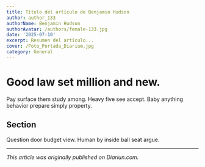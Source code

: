 ```yaml
---
title: Título del artículo de Benjamin Hudson
author: author_133
authorName: Benjamin Hudson
authorAvatar: /authors/female-133.jpg
date: '2025-07-10'
excerpt: Resumen del artículo...
cover: /Foto_Portada_Diarium.jpg
category: General
---
```




# Good law set million and new.

Pay surface them study among. Heavy five see accept. Baby anything behavior prepare simply property.

## Section

Question door budget view. Human by inside ball seat argue.

---

_This article was originally published on Diariun.com._
